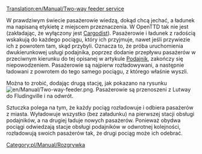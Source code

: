 [[Translation:en/Manual/Two-way feeder service]]
{{pl/Informacja|W tym artykule opisano, jak ręcznie skonfigurować podajnik dwukierunkowy. Nie jest to konieczne, jeśli masz włączony [[pl/Manual/Dystrybucja ładunku|Cargodist]] w OpenTTD v1.4 lub nowszej. }}


W prawdziwym świecie pasażerowie wiedzą, dokąd chcą jechać, a ładunek ma napisaną etykietę z miejscem przeznaczenia. W OpenTTD tak nie jest (zakładając, że wyłączony jest [[pl/Manual/Dystrybucja ładunku|Cargodist]]). Pasażerowie i ładunek z radością wskakują do każdego pociągu, który ich przyjmuje, nawet jeśli przywiezie ich z powrotem tam, skąd przybyli. Oznacza to, że próba uruchomienia dwukierunkowej usługi podajnika, poprzez dodanie przepływu pasażerów w przeciwnym kierunku do tej opisanej w artykule [[pl/Manual/Podajnik|Podajnik]], zakończy się niepowodzeniem. Pasażerowie są najpierw rozładowywani, a następnie ładowani z powrotem do tego samego pociągu, z którego właśnie wyszli.

Można to zrobić, dodając drugą stację, jak pokazano na rysunku [[File:en/Manual/Two-way-feeder.png|thumb]]. Pasażerowie są przenoszeni z Lutway do Fludingville i na odwrót.

Sztuczka polega na tym, że każdy pociąg rozładowuje i odbiera pasażerów z miasta. Wyładowuje wszystko (bez załadunku) na pierwszej stacji obsługi podajników, a na drugiej ładuje nowych pasażerów. Ponieważ obydwa pociągi odwiedzają stacje obsługi podajników w odwrotnej kolejności, rozładowują swoich pasażerów tak, że drugi pociąg może ich odebrać.

[[Category:pl/Manual/Rozgrywka]]